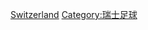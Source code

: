{{Catnav|頁面分類|...|足球|各國足球|瑞士足球}}
{{Catnav|頁面分類|...|各國體育|瑞士體育|瑞士足球}}
{{Catnav|頁面分類|...|各國體育|各國足球|瑞士足球}}
{{Commonscat|Association football players by team in Switzerland}}

[[Category:各國球會的足球運動員|Switzerland]]
[[Category:瑞士足球|Category:瑞士足球]]